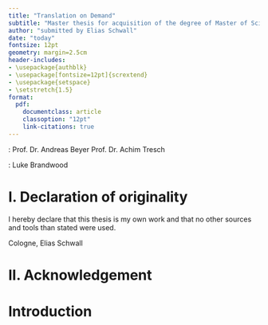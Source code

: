 ```yaml
---
title: "Translation on Demand"
subtitle: "Master thesis for acquisition of the degree of Master of Science (M.Sc.) in Computational Biology of the faculty of mathematics and natural sciences at the University of Cologne"
author: "submitted by Elias Schwall"
date: "today"
fontsize: 12pt
geometry: margin=2.5cm
header-includes:
- \usepackage{authblk}
- \usepackage[fontsize=12pt]{scrextend}
- \usepackage{setspace}
- \setstretch{1.5}
format: 
  pdf:
    documentclass: article
    classoption: "12pt"
    link-citations: true
---
```


\textbf{Reviewers}: \newline Prof. Dr. Andreas Beyer \newline Prof. Dr. Achim Tresch

\textbf{Supervised by}: \newline Luke Brandwood

\vspace*{\fill}
\vspace*{-2cm}  
\begin{figure}[h]
    \centering
    \begin{minipage}{0.5\textwidth}
        \centering
        \includegraphics[width=\textwidth]{CECAD_logo.jpg}
    \end{minipage}\hfill
    \begin{minipage}{0.4\textwidth}
        \centering
        \includegraphics[width=\textwidth]{Uni_Köln_Logo.png}
    \end{minipage}
\end{figure}

\vspace*{\fill} 

\newpage

# I. Declaration of originality {.unlisted .unnumbered}
I hereby declare that this thesis is my own work and that no other sources and tools than stated were used.\newline

\vspace*{\fill} 

Cologne, \today \hspace*{\fill} Elias Schwall

\newpage

# II. Acknowledgement {.unlisted .unnumbered}

\newpage

\tableofcontents

\newpage

# Introduction
